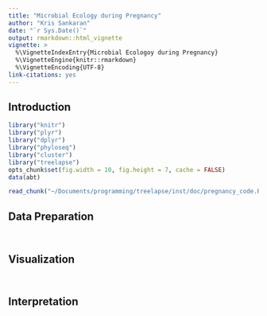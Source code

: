 ```yaml
---
title: "Microbial Ecology during Pregnancy"
author: "Kris Sankaran"
date: "`r Sys.Date()`"
output: rmarkdown::html_vignette
vignette: >
  %\VignetteIndexEntry{Microbial Ecologoy during Pregnancy}
  %\VignetteEngine{knitr::rmarkdown}
  %\VignetteEncoding{UTF-8}
link-citations: yes
---
```


## Introduction ##


```r
library("knitr")
library("plyr")
library("dplyr")
library("phyloseq")
library("cluster")
library("treelapse")
opts_chunk$set(fig.width = 10, fig.height = 7, cache = FALSE)
data(abt)
```

```r
read_chunk("~/Documents/programming/treelapse/inst/doc/pregnancy_code.R")
```

## Data Preparation ##

```r
```

```r
```

## Visualization ##

```r
```

```r
```

## Interpretation ##
